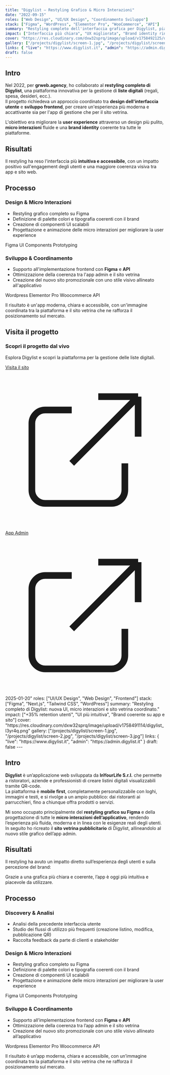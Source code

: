 ```yaml
---
title: "Digylist — Restyling Grafico & Micro Interazioni"
date: "2022-09-15"
roles: ["Web Design", "UI/UX Design", "Coordinamento Sviluppo"]
stack: ["Figma", "WordPress", "Elementor Pro", "WooCommerce", "API"]
summary: "Restyling completo dell'interfaccia grafica per Digylist, piattaforma per la gestione di liste digitali, con focus su micro interazioni e user experience."
impact: ["Interfaccia più chiara", "UX migliorata", "Brand identity rinnovata"]
cover: "https://res.cloudinary.com/dxw32sprq/image/upload/v1758492125/digylist_nkgxaz.png"
gallery: ["/projects/digylist/screen-1.jpg", "/projects/digylist/screen-2.jpg"]
links: { "live": "https://www.digylist.it", "admin": "https://admin.digylist.it" }
draft: false
---
```



## Intro

Nel 2022, per **grweb.agency**, ho collaborato al **restyling completo di Digylist**, una piattaforma innovativa per la gestione di **liste digitali** (regali, spesa, desideri, ecc.).  
Il progetto richiedeva un approccio coordinato tra **design dell'interfaccia utente** e **sviluppo frontend**, per creare un'esperienza più moderna e accattivante sia per l'app di gestione che per il sito vetrina.

L'obiettivo era migliorare la **user experience** attraverso un design più pulito, **micro interazioni** fluide e una **brand identity** coerente tra tutte le piattaforme.

## Risultati

Il restyling ha reso l'interfaccia più **intuitiva e accessibile**, con un impatto positivo sull'engagement degli utenti e una maggiore coerenza visiva tra app e sito web.

<div className="grid grid-cols-2 md:grid-cols-4 gap-4 my-8">
  <Kpi label="Design System" value="Rinnovato" />
  <Kpi label="UX" value="Migliorata" />
  <Kpi label="Micro Interazioni" value="Fluide" />
  <Kpi label="Brand Identity" value="Coordinata" />
</div>

## Processo

### Design & Micro Interazioni
- Restyling grafico completo su Figma  
- Definizione di palette colori e tipografia coerenti con il brand  
- Creazione di componenti UI scalabili  
- Progettazione e animazione delle micro interazioni per migliorare la user experience  

<div className="flex gap-2 mt-4">
  <Badge>Figma</Badge>
  <Badge>UI Components</Badge>
  <Badge>Prototyping</Badge>
</div>

### Sviluppo & Coordinamento
- Supporto all'implementazione frontend con **Figma** e **API**  
- Ottimizzazione della coerenza tra l'app admin e il sito vetrina  
- Creazione del nuovo sito promozionale con uno stile visivo allineato all'applicativo  

<div className="flex gap-2 mt-4">
  <Badge>Wordpress</Badge>
  <Badge>Elementor Pro</Badge>
  <Badge>Woocommerce</Badge>
  <Badge>API</Badge>
</div>

Il risultato è un'app moderna, chiara e accessibile, con un'immagine coordinata tra la piattaforma e il sito vetrina che ne rafforza il posizionamento sul mercato.

## Visita il progetto

<div className="mt-8 p-6 bg-gradient-to-r from-emerald-50 to-aurora-50 rounded-lg border border-emerald-200">
  <h3 className="text-lg font-semibold mb-3 text-emerald-800">Scopri il progetto dal vivo</h3>
  <p className="text-emerald-700 mb-4">Esplora Digylist e scopri la piattaforma per la gestione delle liste digitali.</p>
  <div className="flex flex-col sm:flex-row gap-3">
    <a 
      href="https://www.digylist.it" 
      target="_blank" 
      rel="noopener noreferrer"
      className="inline-flex items-center px-4 py-2 bg-emerald-600 hover:bg-emerald-700 text-white font-medium rounded-lg transition-colors"
    >
      Visita il sito
      <svg className="ml-2 w-4 h-4" fill="none" stroke="currentColor" viewBox="0 0 24 24">
        <path strokeLinecap="round" strokeLinejoin="round" strokeWidth={2} d="M10 6H6a2 2 0 00-2 2v10a2 2 0 002 2h10a2 2 0 002-2v-4M14 4h6m0 0v6m0-6L10 14" />
      </svg>
    </a>
    <a 
      href="https://admin.digylist.it" 
      target="_blank" 
      rel="noopener noreferrer"
      className="inline-flex items-center px-4 py-2 bg-aurora-600 hover:bg-aurora-700 text-white font-medium rounded-lg transition-colors"
    >
      App Admin
      <svg className="ml-2 w-4 h-4" fill="none" stroke="currentColor" viewBox="0 0 24 24">
        <path strokeLinecap="round" strokeLinejoin="round" strokeWidth={2} d="M10 6H6a2 2 0 00-2 2v10a2 2 0 002 2h10a2 2 0 002-2v-4M14 4h6m0 0v6m0-6L10 14" />
      </svg>
    </a>
  </div>
</div>2025-01-20"
roles: ["UI/UX Design", "Web Design", "Frontend"]
stack: ["Figma", "Next.js", "Tailwind CSS", "WordPress"]
summary: "Restyling completo di Digylist: nuova UI, micro interazioni e sito vetrina coordinato."
impact: ["+35% retention utenti", "UI più intuitiva", "Brand coerente su app e sito"]
cover: "https://res.cloudinary.com/dxw32sprq/image/upload/v1758491114/digylist_l3yr4q.png"
gallery: ["/projects/digylist/screen-1.jpg", "/projects/digylist/screen-2.jpg", "/projects/digylist/screen-3.jpg"]
links: { "live": "https://www.digylist.it", "admin": "https://admin.digylist.it" }
draft: false
---


## Intro

**Digylist** è un’applicazione web sviluppata da **InYourLife S.r.l.** che permette a ristoratori, aziende e professionisti di creare listini digitali visualizzabili tramite QR-code.  
La piattaforma è **mobile first**, completamente personalizzabile con loghi, immagini e testi, e si rivolge a un ampio pubblico: dai ristoranti ai parrucchieri, fino a chiunque offra prodotti o servizi.  

Mi sono occupato principalmente del **restyling grafico su Figma** e della progettazione di tutte le **micro interazioni dell’applicativo**, rendendo l’esperienza più fluida, moderna e in linea con le esigenze reali degli utenti.  
In seguito ho ricreato il **sito vetrina pubblicitario** di Digylist, allineandolo al nuovo stile grafico dell’app admin.

## Risultati

Il restyling ha avuto un impatto diretto sull’esperienza degli utenti e sulla percezione del brand:

<div className="grid grid-cols-2 md:grid-cols-4 gap-4 my-8">
  <Kpi label="Retention utenti" value="+35%" />
  <Kpi label="Nuova UI" value="Completamente ridisegnata" />
  <Kpi label="Micro interazioni" value="Implementate" />
  <Kpi label="Brand identity" value="Coerente e moderna" />
</div>

Grazie a una grafica più chiara e coerente, l’app è oggi più intuitiva e piacevole da utilizzare.

## Processo

### Discovery & Analisi
- Analisi della precedente interfaccia utente  
- Studio dei flussi di utilizzo più frequenti (creazione listino, modifica, pubblicazione QR)  
- Raccolta feedback da parte di clienti e stakeholder  

### Design & Micro Interazioni
- Restyling grafico completo su Figma  
- Definizione di palette colori e tipografia coerenti con il brand  
- Creazione di componenti UI scalabili  
- Progettazione e animazione delle micro interazioni per migliorare la user experience  

<div className="flex gap-2 mt-4">
  <Badge>Figma</Badge>
  <Badge>UI Components</Badge>
  <Badge>Prototyping</Badge>
</div>

### Sviluppo & Coordinamento
- Supporto all’implementazione frontend con **Figma** e **API**  
- Ottimizzazione della coerenza tra l’app admin e il sito vetrina  
- Creazione del nuovo sito promozionale con uno stile visivo allineato all’applicativo  

<div className="flex gap-2 mt-4">
  <Badge>Wordpress</Badge>
  <Badge>Elementor Pro</Badge>
  <Badge>Woocommerce</Badge>
  <Badge>API</Badge>
</div>

Il risultato è un’app moderna, chiara e accessibile, con un’immagine coordinata tra la piattaforma e il sito vetrina che ne rafforza il posizionamento sul mercato.